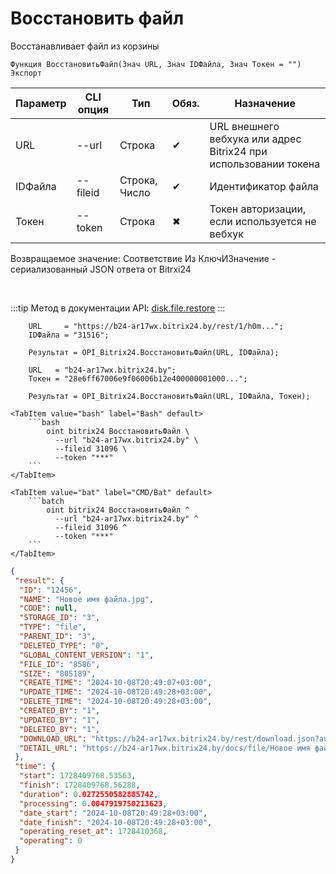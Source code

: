 ﻿---
sidebar_position: 7
---


# Восстановить файл
 Восстанавливает файл из корзины



`Функция ВосстановитьФайл(Знач URL, Знач IDФайла, Знач Токен = "") Экспорт`

  | Параметр | CLI опция | Тип | Обяз. | Назначение |
  |-|-|-|-|-|
  | URL | --url | Строка | &#x2714; | URL внешнего вебхука или адрес Bitrix24 при использовании токена |
  | IDФайла | --fileid | Строка, Число | &#x2714; | Идентификатор файла |
  | Токен | --token | Строка | &#x2716; | Токен авторизации, если используется не вебхук |

  
  Возвращаемое значение:   Соответствие Из КлючИЗначение - сериализованный JSON ответа от Bitrxi24

<br/>

:::tip
Метод в документации API: [disk.file.restore](https://dev.1c-bitrix.ru/rest_help/disk/file/disk_file_restore.php)
:::
<br/>



```bsl title="Пример использования для 1С:Предприятие/OneScript"
    URL     = "https://b24-ar17wx.bitrix24.by/rest/1/h0m...";
    IDФайла = "31516";

    Результат = OPI_Bitrix24.ВосстановитьФайл(URL, IDФайла);

    URL   = "b24-ar17wx.bitrix24.by";
    Токен = "28e6ff67006e9f06006b12e400000001000...";

    Результат = OPI_Bitrix24.ВосстановитьФайл(URL, IDФайла, Токен);
```
    

 <Tabs>
  
    <TabItem value="bash" label="Bash" default>
        ```bash
            oint bitrix24 ВосстановитьФайл \
              --url "b24-ar17wx.bitrix24.by" \
              --fileid 31096 \
              --token "***"
        ```
    </TabItem>
  
    <TabItem value="bat" label="CMD/Bat" default>
        ```batch
            oint bitrix24 ВосстановитьФайл ^
              --url "b24-ar17wx.bitrix24.by" ^
              --fileid 31096 ^
              --token "***"
        ```
    </TabItem>
</Tabs>


```json title="Результат"
{
 "result": {
  "ID": "12456",
  "NAME": "Новое имя файла.jpg",
  "CODE": null,
  "STORAGE_ID": "3",
  "TYPE": "file",
  "PARENT_ID": "3",
  "DELETED_TYPE": "0",
  "GLOBAL_CONTENT_VERSION": "1",
  "FILE_ID": "8586",
  "SIZE": "805189",
  "CREATE_TIME": "2024-10-08T20:49:07+03:00",
  "UPDATE_TIME": "2024-10-08T20:49:28+03:00",
  "DELETE_TIME": "2024-10-08T20:49:28+03:00",
  "CREATED_BY": "1",
  "UPDATED_BY": "1",
  "DELETED_BY": "1",
  "DOWNLOAD_URL": "https://b24-ar17wx.bitrix24.by/rest/download.json?auth=717e0567006e9f06006b12e400000001000007c2ebc8f80264531d4fc09a27052a7fe2&token=disk%7CaWQ9MTI0NTYmXz1ycDZnVGxLdGNDcnF6NVlpWjZuaTVYRExZTXBtaG9jMg%3D%3D%7CImRvd25sb2FkfGRpc2t8YVdROU1USTBOVFltWHoxeWNEWm5WR3hMZEdORGNuRjZOVmxwV2padWFUVllSRXhaVFhCdGFHOWpNZz09fDcxN2UwNTY3MDA2ZTlmMDYwMDZiMTJlNDAwMDAwMDAxMDAwMDA3YzJlYmM4ZjgwMjY0NTMxZDRmYzA5YTI3MDUyYTdmZTIi.R0WVSCVWwkm2vgiKJ3MbzlBhaJF0LQ0n4T7SRsDodto%3D",
  "DETAIL_URL": "https://b24-ar17wx.bitrix24.by/docs/file/Новое имя файла.jpg"
 },
 "time": {
  "start": 1728409768.53563,
  "finish": 1728409768.56288,
  "duration": 0.0272550582885742,
  "processing": 0.0047919750213623,
  "date_start": "2024-10-08T20:49:28+03:00",
  "date_finish": "2024-10-08T20:49:28+03:00",
  "operating_reset_at": 1728410368,
  "operating": 0
 }
}
```
